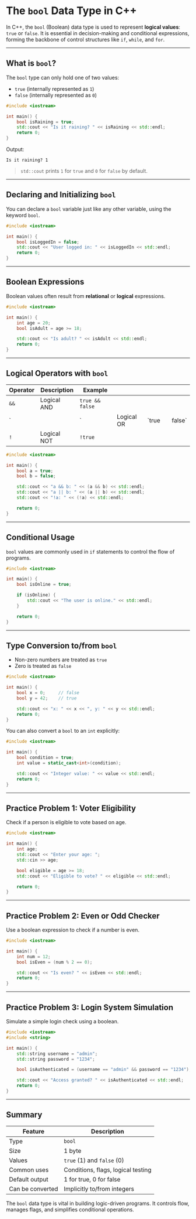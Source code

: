 # The `bool` Data Type in C++

In C++, the `bool` (Boolean) data type is used to represent **logical values**: `true` or `false`. It is essential in decision-making and conditional expressions, forming the backbone of control structures like `if`, `while`, and `for`.

---

## What is `bool`?

The `bool` type can only hold one of two values:

- `true` (internally represented as `1`)
- `false` (internally represented as `0`)

```cpp filename="bool_basic.cpp" copy {3, 4}
#include <iostream>

int main() {
    bool isRaining = true;
    std::cout << "Is it raining? " << isRaining << std::endl;
    return 0;
}
```

Output:

```
Is it raining? 1
```

> `std::cout` prints `1` for `true` and `0` for `false` by default.

---

## Declaring and Initializing `bool`

You can declare a `bool` variable just like any other variable, using the keyword `bool`.

```cpp filename="bool_declaration.cpp" copy {3, 4}
#include <iostream>

int main() {
    bool isLoggedIn = false;
    std::cout << "User logged in: " << isLoggedIn << std::endl;
    return 0;
}
```

---

## Boolean Expressions

Boolean values often result from **relational** or **logical** expressions.

```cpp filename="bool_expression.cpp" copy {5, 6, 7}
#include <iostream>

int main() {
    int age = 20;
    bool isAdult = age >= 18;

    std::cout << "Is adult? " << isAdult << std::endl;
    return 0;
}
```

---

## Logical Operators with `bool`

| Operator | Description | Example         |            |        |     |         |
| -------- | ----------- | --------------- | ---------- | ------ | --- | ------- |
| `&&`     | Logical AND | `true && false` |            |        |     |         |
| \`       |             | \`              | Logical OR | \`true |     | false\` |
| `!`      | Logical NOT | `!true`         |            |        |     |         |

```cpp filename="bool_operators.cpp" copy {6, 7, 8}
#include <iostream>

int main() {
    bool a = true;
    bool b = false;

    std::cout << "a && b: " << (a && b) << std::endl;
    std::cout << "a || b: " << (a || b) << std::endl;
    std::cout << "!a: " << (!a) << std::endl;

    return 0;
}
```

---

## Conditional Usage

`bool` values are commonly used in `if` statements to control the flow of programs.

```cpp filename="bool_if.cpp" copy {4, 5, 6}
#include <iostream>

int main() {
    bool isOnline = true;

    if (isOnline) {
        std::cout << "The user is online." << std::endl;
    }

    return 0;
}
```

---

## Type Conversion to/from `bool`

- Non-zero numbers are treated as `true`
- Zero is treated as `false`

```cpp filename="bool_conversion.cpp" copy {5, 6, 7}
#include <iostream>

int main() {
    bool x = 0;     // false
    bool y = 42;    // true

    std::cout << "x: " << x << ", y: " << y << std::endl;
    return 0;
}
```

You can also convert a `bool` to an `int` explicitly:

```cpp filename="bool_to_int.cpp" copy {4, 5}
#include <iostream>

int main() {
    bool condition = true;
    int value = static_cast<int>(condition);

    std::cout << "Integer value: " << value << std::endl;
    return 0;
}
```

---

## Practice Problem 1: Voter Eligibility

Check if a person is eligible to vote based on age.

```cpp filename="voter_eligibility.cpp" copy {5, 6, 7}
#include <iostream>

int main() {
    int age;
    std::cout << "Enter your age: ";
    std::cin >> age;

    bool eligible = age >= 18;
    std::cout << "Eligible to vote? " << eligible << std::endl;

    return 0;
}
```

---

## Practice Problem 2: Even or Odd Checker

Use a boolean expression to check if a number is even.

```cpp filename="even_checker.cpp" copy {5, 6}
#include <iostream>

int main() {
    int num = 12;
    bool isEven = (num % 2 == 0);

    std::cout << "Is even? " << isEven << std::endl;
    return 0;
}
```

---

## Practice Problem 3: Login System Simulation

Simulate a simple login check using a boolean.

```cpp filename="login_simulation.cpp" copy {7, 8, 9}
#include <iostream>
#include <string>

int main() {
    std::string username = "admin";
    std::string password = "1234";

    bool isAuthenticated = (username == "admin" && password == "1234");

    std::cout << "Access granted? " << isAuthenticated << std::endl;
    return 0;
}
```

---

## Summary

| Feature          | Description                        |
| ---------------- | ---------------------------------- |
| Type             | `bool`                             |
| Size             | 1 byte                             |
| Values           | `true` (1) and `false` (0)         |
| Common uses      | Conditions, flags, logical testing |
| Default output   | 1 for true, 0 for false            |
| Can be converted | Implicitly to/from integers        |

The `bool` data type is vital in building logic-driven programs. It controls flow, manages flags, and simplifies conditional operations.
